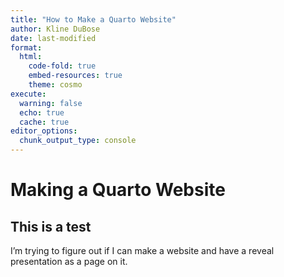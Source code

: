 ```yaml
---
title: "How to Make a Quarto Website"
author: Kline DuBose
date: last-modified
format:
  html: 
    code-fold: true
    embed-resources: true
    theme: cosmo
execute: 
  warning: false
  echo: true
  cache: true
editor_options: 
  chunk_output_type: console
---
```


# Making a Quarto Website

## This is a test

I'm trying to figure out if I can make a website and have a reveal presentation as a page on it. 